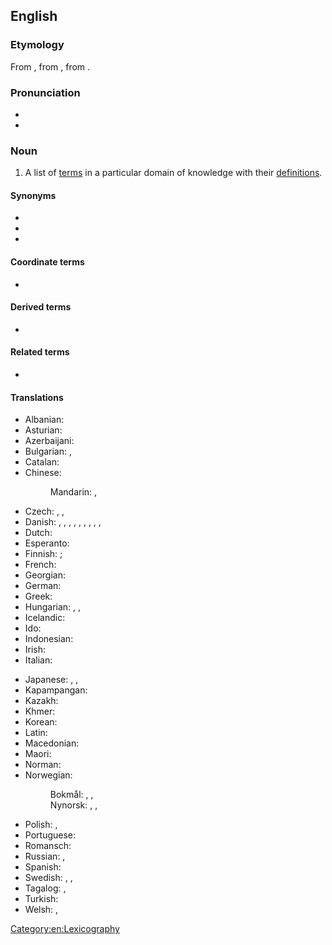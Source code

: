 {{selfref|There is a '''[[Appendix:Glossary|Glossary of terms]]''' used in Wiktionary. See also Wiktionary's [[:Category:Glossaries by language]]}}
==English==
{{wikipedia}}

===Etymology===
From {{inh|en|enm|glosarie}}, from {{der|en|la|glossārium}}, from {{der|en|grc|γλῶσσα|t=tongue}}.

===Pronunciation===
* {{IPA|en|/ˈɡlɒsəɹi/}}
* {{audio|en|en-us-glossary.ogg|Audio (US)}}

===Noun===
{{en-noun}}

# A list of [[term]]s in a particular domain of knowledge with their [[definition]]s.

====Synonyms====
* {{l|en|clavis}}
* {{l|en|idioticon}}
* {{l|en|vocabulary}}

====Coordinate terms====
* {{l|en|terminology}}

====Derived terms====
* {{l|en|bilingual glossary}}

====Related terms====
* {{l|en|gloss}}

====Translations====
{{trans-top|list of words with their definitions}}
* Albanian: {{t+|sq|fjalorth|m}}
* Asturian: {{t|ast|glosariu|m}}
* Azerbaijani: {{t|az|qlossari}}
* Bulgarian: {{t+|bg|речник|m|sc=Cyrl}}, {{t|bg|речниково гнездо|n|sc=Cyrl}}
* Catalan: {{t|ca|glossari|m}}
* Chinese:
*: Mandarin: {{t|cmn|術語表}}, {{t|cmn|术语表|tr=shùyǔbiǎo}}
* Czech: {{t|cs|slovník pojmů|m}}, {{t|cs|slovníček pojmů|m}}, {{t|cs|glosář|m}}
* Danish: {{t|da|glosar}}, {{t|da|glossar}}, {{t|da|glosarium}}, {{t|da|glossarium}}, {{t|da|glosebog}}, {{t|da|ordliste}}, {{t|da|termliste}}, {{t|da|gloseliste}}, {{t|da|glossehæfte}},
* Dutch: {{t+|nl|glossarium|n}}
* Esperanto: {{t|eo|glosaro}}
* Finnish: {{t+|fi|sanasto}}; {{t|fi|asiasanasto}}
* French: {{t+|fr|glossaire|m}}
* Georgian: {{t|ka|გლოსარიუმი}}
* German: {{t+|de|Glossar|n}}
* Greek: {{t+|el|γλωσσάριο|n}}
* Hungarian: {{t+|hu|szójegyzék}}, {{t+|hu|szólista}}, {{t|hu|glosszárium}}
* Icelandic: {{t+|is|orðasafn|n}}
* Ido: {{t+|io|glosario}}
* Indonesian: {{t+|id|glosarium}}
* Irish: {{t|ga|foclóirín|m}}
* Italian: {{t+|it|glossario|m}}
{{trans-mid}}
* Japanese: {{t|ja|用語集|tr=ようごしゅう, yōgoshū|sc=Jpan}}, {{t+|ja|語彙|tr=ごい, goi|sc=Jpan}}, {{t|ja|グロッサリー|tr=gurossarī|sc=Jpan}}
* Kapampangan: {{t|pam|talabaldugan}}
* Kazakh: {{t|kk|глоссарий}}
* Khmer: {{t+|km|បទានុក្រម}}
* Korean: {{t|ko|용어집}}
* Latin: {{t|la|glossārium|n}}
* Macedonian: {{t|mk|по́имник|m}}
* Maori: {{t|mi|kuputaka}}
* Norman: {{t|nrf|glossaithe|m}}
* Norwegian:
*: Bokmål: {{t|nb|glossar|n}}, {{t|nb|glossarium|n}}, {{t|nb|ordliste|m|f}}
*: Nynorsk: {{t|nn|glossar|n}}, {{t|nn|glossarium|n}}, {{t|nn|ordliste|f}}
* Polish: {{t+|pl|glosariusz|m}}, {{t|pl|glosarium|n}}
* Portuguese: {{t+|pt|glossário|m}}
* Romansch: {{t|rm|glossari|m}}
* Russian: {{t+|ru|глосса́рий|m}}, {{t+|ru|слова́рь|m}}
* Spanish: {{t+|es|glosario|m}}
* Swedish: {{t+|sv|glossar|n}}, {{t+|sv|glossarium|n}}, {{t+|sv|ordlista|c}}
* Tagalog: {{t|tl|talaturingan}}, {{t+|tl|talahuluganan}}
* Turkish: {{t+|tr|lügatçe}}
* Welsh: {{t+|cy|geirfa|f}}, {{t|cy|rhestr termau|f}}
{{trans-bottom}}

[[Category:en:Lexicography]]